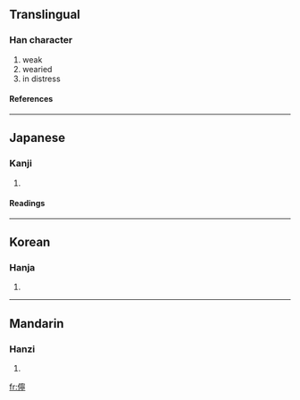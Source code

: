 ==Translingual==
===Han character===
{{Han char|rn=9|rad=人|as=14|sn=16|four=2322<sub>1</sub>|canj=人十心弓 (OJPN)}}
# weak
# wearied
# in distress
====References====
{{Han ref|kx=0120.100|dkj=01238|dj=0254.030|hdz=10232.050|uh=511C|ud=20764|bh=E8F4|bd=59636}}
----
==Japanese==
===Kanji===
{{ja-kanji|grade=|rs=人14}}
# {{defn|Japanese}}
====Readings====
{{ja-readings|on=[[どう]] (dō), [[にょう]] (nyō)|kun=[[なやむ]] (nayamu), [[よわい]] (yowai)}}
----
==Korean==
===Hanja===
{{ko-hanja|hangeul=녕|rv=nyeong|mr=nyŏng}}
# {{defn|Korean}}
----
==Mandarin==
===Hanzi===
{{cmn-hanzi|pin=[[níng]] (ning2)|wg=ning<sup>2</sup>}}
# {{defn|Mandarin}}

[[fr:儜]]